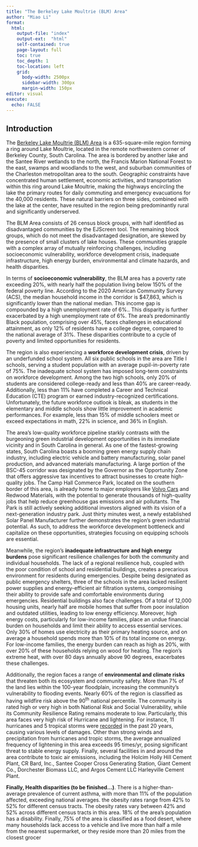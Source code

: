 ```yaml
---
title: "The Berkeley Lake Moultrie (BLM) Area"
author: "Miao Li"
format: 
  html:
    output-file: "index"
    output-ext:  "html"    
    self-contained: true
    page-layout: full
    toc: true
    toc_depth: 1
    toc-location: left
    grid: 
      body-width: 2500px
      sidebar-width: 300px
      margin-width: 150px    
editor: visual
execute: 
  echo: FALSE
---
```


## Introduction

The [Berkeley Lake Moultrie (BLM) Area](./Target_map.html) is a 635-square-mile region forming a ring around Lake Moultrie, located in the remote northwestern corner of Berkeley County, South Carolina. The area is bordered by another lake and the Santee River wetlands to the north, the Francis Marion National Forest to the east, swamps and woodlands to the west, and suburban communities of the Charleston metropolitan area to the south. Geographic constraints have concentrated human settlement, economic activities, and transportation within this ring around Lake Moultrie, making the highways encircling the lake the primary routes for daily commuting and emergency evacuations for the 40,000 residents. These natural barriers on three sides, combined with the lake at the center, have resulted in the region being predominantly rural and significantly underserved.

The BLM Area consists of 26 census block groups, with half identified as disadvantaged communities by the EJScreen tool. The remaining block groups, which do not meet the disadvantaged designation, are skewed by the presence of small clusters of lake houses. These communities grapple with a complex array of mutually reinforcing challenges, including socioeconomic vulnerability, workforce development crisis, inadequate infrastructure, high energy burden, environmental and climate hazards, and health disparities.

In terms of **socioeconomic vulnerability**, the BLM area has a poverty rate exceeding 20%, with nearly half the population living below 150% of the federal poverty line. According to the 2020 American Community Survey (ACS), the median household income in the corridor is \$47,863, which is significantly lower than the national median. This income gap is compounded by a high unemployment rate of 6%.. This disparity is further exacerbated by a high unemployment rate of 6%. The area's predominantly Black population, comprising over 45%, faces challenges in educational attainment, as only 12% of residents have a college degree, compared to the national average of 31%. These disparities contribute to a cycle of poverty and limited opportunities for residents.

The region is also experiencing a **workforce development crisis**, driven by an underfunded school system. All six public schools in the area are Title I schools, serving a student population with an average pupil-in-poverty rate of 75%. The inadequate school system has imposed long-term constraints on workforce development. Among the two high schools, only 20% of students are considered college-ready and less than 40% are career-ready. Additionally, less than 11% have completed a Career and Technical Education (CTE) program or earned industry-recognized certifications. Unfortunately, the future workforce outlook is bleak, as students in the elementary and middle schools show little improvement in academic performances. For example, less than 15% of middle schoolers meet or exceed expectations in math, 22% in science, and 36% in English.

The area's low-quality workforce pipeline starkly contrasts with the burgeoning green industrial development opportunities in its immediate vicinity and in South Carolina in general. As one of the fastest-growing states, South Carolina boasts a booming green energy supply chain industry, including electric vehicle and battery manufacturing, solar panel production, and advanced materials manufacturing. A large portion of the BSC-45 corridor was designated by the Governor as the Opportunity Zone that offers aggressive tax incentives to attract businesses to create high-quality jobs. The Camp Hall Commerce Park, located on the southern border of this area, is already home to major employers like [Volvo Cars](./Volvo_location.html) and Redwood Materials, with the potential to generate thousands of high-quality jobs that help reduce greenhouse gas emissions and air pollutants. The Park is still actively seeking additional investors aligned with its vision of a next-generation industry park. Just thirty minutes west, a newly established Solar Panel Manufacturer further demonstrates the region's green industrial potential. As such, to address the workforce development bottleneck and capitalize on these opportunities, strategies focusing on equipping schools are essential.

Meanwhile, the region's **inadequate infrastructure and high energy burdens** pose significant resilience challenges for both the community and individual households. The lack of a regional resilience hub, coupled with the poor condition of school and residential buildings, creates a precarious environment for residents during emergencies. Despite being designated as public emergency shelters, three of the schools in the area lacked resilient power supplies and energy-efficient air filtration systems, compromising their ability to provide safe and comfortable environments during emergencies. Residential buildings also face challenges. Of a total of 12,000 housing units, nearly half are mobile homes that suffer from poor insulation and outdated utilities, leading to low energy efficiency. Moreover, high energy costs, particularly for low-income families, place an undue financial burden on households and limit their ability to access essential services. Only 30% of homes use electricity as their primary heating source, and on average a household spends more than 10% of its total income on energy. For low-income families, the energy burden can reach as high as 20%, with over 20% of these households relying on wood for heating. The region's extreme heat, with over 80 days annually above 90 degrees, exacerbates these challenges.

Additionally, the region faces a range of **environmental and climate risks** that threaten both its ecosystem and community safety. More than 7% of the land lies within the 100-year floodplain, increasing the community's vulnerability to flooding events. Nearly 60% of the region is classified as having wildfire risk above the 90^th^ national percentile. The community is rated high or very high in both National Risk and Social Vulnerability, while its Community Resilience Rating remains moderate to low. Particularly, this area faces very high risk of Hurricane and lightening. For instance, 11 hurricanes and 5 tropical storms were [recorded](https://www.dnr.sc.gov/climate/sco/hurricanes/#map) in the past 20 years, causing various levels of damages. Other than strong winds and precipitation from hurricanes and tropic storms, the average annualized frequency of lightening in this area exceeds 95 times/yr, posing significant threat to stable energy supply. Finally, several facilities in and around the area contribute to toxic air emissions, including the Holcim Holly Hill Cement Plant, CR Bard, Inc., Santee Cooper Cross Generating Station, Giant Cement Co., Dorchester Biomass LLC, and Argos Cement LLC Harleyville Cement Plant.

**Finally, Health disparities (to be finished...)**. There is a higher-than-average prevalence of current asthma, with more than 11% of the population affected, exceeding national averages. the obesity rates range from 42% to 52% for different census tracts. The obesity rates vary between 42% and 52% across different census tracts in this area. 18% of the area's population has a disability. Finally, 75% of the area is classified as a food desert, where many households lack access to a vehicle and live more than half a mile from the nearest supermarket, or they reside more than 20 miles from the closest grocer

